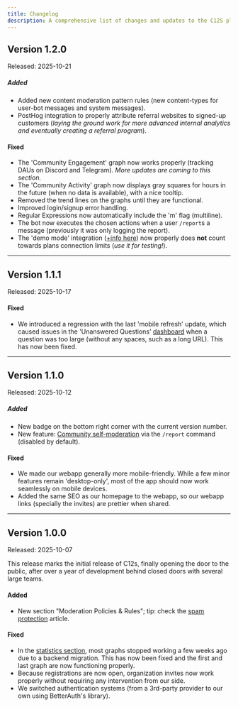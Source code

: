 ```yaml
---
title: Changelog
description: A comprehensive list of changes and updates to the C12S platform.
---
```


## Version 1.2.0
Released: 2025-10-21

##### Added
- Added new content moderation pattern rules (new content-types for user-bot messages and system messages).
- PostHog integration to properly attribute referral websites to signed-up customers (_laying the ground work for more advanced internal analytics and eventually creating a referral program_).

#### Fixed
- The 'Community Engagement' graph now works properly (tracking DAUs on Discord and Telegram). _More updates are coming to this section._
- The 'Community Activity' graph now displays gray squares for hours in the future (when no data is available), with a nice tooltip.
- Removed the trend lines on the graphs until they are functional.
- Improved login/signup error handling.
- Regular Expressions now automatically include the 'm' flag (multiline).
- The bot now executes the chosen actions when a user `/report`s a message (previously it was only logging the report).
- The 'demo mode' integration ([+info here](/organization/integrations/#demo-mode)) now properly does **not** count towards plans connection limits (_use it for testing!_).

---

## Version 1.1.1
Released: 2025-10-17

#### Fixed
- We introduced a regression with the last 'mobile refresh' update, which caused issues in the 'Unanswered Questions' [dashboard](/getting-started/core-concepts/#dashboard) when a question was too large (without any spaces, such as a long URL). This has now been fixed.

---

## Version 1.1.0
Released: 2025-10-12

##### Added
- New badge on the bottom right corner with the current version number.
- New feature: [Community self-moderation](/getting-started/core-concepts/#community-self-reporting) via the `/report` command (disabled by default).

#### Fixed
- We made our webapp generally more mobile-friendly. While a few minor features remain 'desktop-only', most of the app should now work seamlessly on mobile devices.
- Added the same SEO as our homepage to the webapp, so our webapp links (specially the invites) are prettier when shared.

---

## Version 1.0.0
Released: 2025-10-07

This release marks the initial release of C12s, finally opening the door to the public, after over a year of development behind closed doors with several large teams.

#### Added
- New section "Moderation Policies & Rules"; tip: check the [spam protection](/moderation/spam-protection) article.

#### Fixed
- In the [statistics section](/analytics/dashboards), most graphs stopped working a few weeks ago due to a backend migration. This has now been fixed and the first and last graph are now functioning properly.
- Because registrations are now open, organization invites now work properly without requiring any intervention from our side.
- We switched authentication systems (from a 3rd-party provider to our own using BetterAuth's library).
